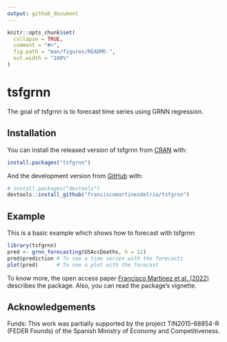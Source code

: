 ```yaml
---
output: github_document
---
```


<!-- README.md is generated from README.Rmd. Please edit that file -->

```r
knitr::opts_chunk$set(
  collapse = TRUE,
  comment = "#>",
  fig.path = "man/figures/README-",
  out.width = "100%"
)
```

# tsfgrnn

<!-- badges: start -->
<!-- badges: end -->

The goal of tsfgrnn is to forecast time series using GRNN regression.

## Installation

You can install the released version of tsfgrnn from [CRAN](https://CRAN.R-project.org) with:

``` r
install.packages("tsfgrnn")
```

And the development version from [GitHub](https://github.com/) with:

``` r
# install.packages("devtools")
devtools::install_github("franciscomartinezdelrio/tsfgrnn")
```
## Example

This is a basic example which shows how to forecast with tsfgrnn:

```r
library(tsfgrnn)
pred <- grnn_forecasting(USAccDeaths, h = 12)
pred$prediction # To see a time series with the forecasts
plot(pred)      # To see a plot with the forecast
```

To know more, the open access paper [Francisco Martinez et al. (2022)](https://doi.org/10.1016/j.neucom.2021.12.028) describes the package. Also, you can read the package's vignette.

## Acknowledgements

Funds: This work was partially supported by the project TIN2015-68854-R (FEDER Founds) of the Spanish Ministry of Economy and Competitiveness.
